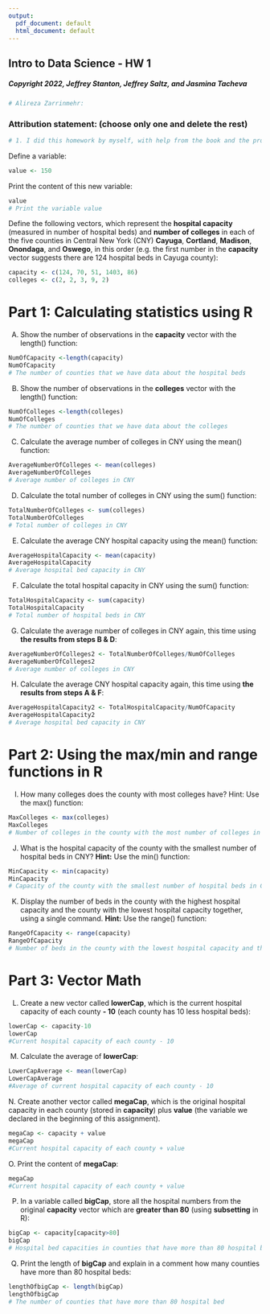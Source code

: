 ```yaml
---
output:
  pdf_document: default
  html_document: default
---
```


## Intro to Data Science - HW 1
##### Copyright 2022, Jeffrey Stanton, Jeffrey Saltz, and Jasmina Tacheva

```r
# Alireza Zarrinmehr: 
```

### Attribution statement: (choose only one and delete the rest)

```r
# 1. I did this homework by myself, with help from the book and the professor.
```

Define a variable:

```r
value <- 150
```

Print the content of this new variable:

```r
value
# Print the variable value
```

Define the following vectors, which represent the **hospital capacity** (measured in number of hospital beds) and **number of colleges** in each of the five counties in Central New York (CNY)   **Cayuga**, **Cortland**, **Madison**, **Onondaga**, and **Oswego**, in this order (e.g. the first number in the **capacity** vector suggests there are 124 hospital beds in Cayuga county):

```r
capacity <- c(124, 70, 51, 1403, 86)
colleges <- c(2, 2, 3, 9, 2)
```

# Part 1: Calculating statistics using R  

A.	Show the number of observations in the **capacity** vector with the length() function: 

```r
NumOfCapacity <-length(capacity)
NumOfCapacity
# The number of counties that we have data about the hospital beds
```

B.	Show the number of observations in the **colleges** vector with the length() function:

```r
NumOfColleges <-length(colleges)
NumOfColleges
# The number of counties that we have data about the colleges 
```

C.	Calculate the average number of colleges in CNY using the mean() function:

```r
AverageNumberOfColleges <- mean(colleges)
AverageNumberOfColleges
# Average number of colleges in CNY
```

D.	Calculate the total number of colleges in CNY using the sum() function:

```r
TotalNumberOfColleges <- sum(colleges)
TotalNumberOfColleges
# Total number of colleges in CNY
```

E.	Calculate the average CNY hospital capacity using the mean() function:

```r
AverageHospitalCapacity <- mean(capacity)
AverageHospitalCapacity
# Average hospital bed capacity in CNY
```

F.	Calculate the total hospital capacity in CNY using the sum() function:

```r
TotalHospitalCapacity <- sum(capacity)
TotalHospitalCapacity
# Total number of hospital beds in CNY
```

G.	Calculate the average number of colleges in CNY again, this time using **the results from steps B & D**:

```r
AverageNumberOfColleges2 <- TotalNumberOfColleges/NumOfColleges
AverageNumberOfColleges2
# Average number of colleges in CNY
```

H.	Calculate the average CNY hospital capacity again, this time using **the results from steps A & F**:

```r
AverageHospitalCapacity2 <- TotalHospitalCapacity/NumOfCapacity
AverageHospitalCapacity2
# Average hospital bed capacity in CNY
```

# Part 2: Using the max/min and range functions in R

I.	How many colleges does the county with most colleges have? Hint: Use the max() function:

```r
MaxColleges <- max(colleges)
MaxColleges
# Number of colleges in the county with the most number of colleges in CNY
```

J.	What is the hospital capacity of the county with the smallest number of hospital beds in CNY? **Hint:** Use the min() function:

```r
MinCapacity <- min(capacity)
MinCapacity
# Capacity of the county with the smallest number of hospital beds in CNY
```

K.	Display the number of beds in the county with the highest hospital capacity and the county with the lowest hospital capacity together, using a single command. **Hint:** Use the range() function:

```r
RangeOfCapacity <- range(capacity)
RangeOfCapacity 
# Number of beds in the county with the lowest hospital capacity and the county with the highest hospital capacity
```

# Part 3: Vector Math

L.	Create a new vector called **lowerCap**, which is the current hospital capacity of each county **- 10** (each county has 10 less hospital beds):

```r
lowerCap <- capacity-10
lowerCap
#Current hospital capacity of each county - 10 
```

M.	 Calculate the average of **lowerCap**:

```r
LowerCapAverage <- mean(lowerCap)
LowerCapAverage
#Average of current hospital capacity of each county - 10 
```

N. Create another vector called **megaCap**, which is the original hospital capacity in each county (stored in **capacity**) plus **value** (the variable we declared in the beginning of this assignment). 

```r
megaCap <- capacity + value
megaCap
#Current hospital capacity of each county + value 
```

O. Print the content of **megaCap**:

```r
megaCap
#Current hospital capacity of each county + value 
```

P.	In a variable called **bigCap**, store all the hospital numbers from the original **capacity** vector which are **greater than 80** (using **subsetting** in R):

```r
bigCap <- capacity[capacity>80]
bigCap
# Hospital bed capacities in counties that have more than 80 hospital beds
```

Q.	Print the length of **bigCap** and explain in a comment how many counties have more than 80 hospital beds:

```r
lengthOfbigCap <- length(bigCap)
lengthOfbigCap
# The number of counties that have more than 80 hospital bed 

```

